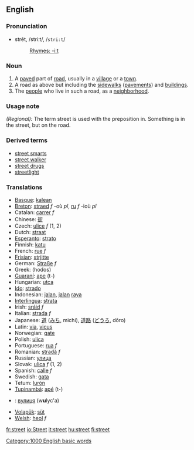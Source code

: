 ==English==

{{rank|produce|drawn|field|828|street|attempt|soft|officers}}

===Pronunciation===
*strēt, /striːt/, /<tt>stri:t</tt>/
*:[[Rhymes:English:-iːt|Rhymes: -iːt]]

===Noun===
{{en-noun-reg}}

# A [[paved]] part of [[road]], usually in a [[village]] or a [[town]].
# A road as above but including the [[sidewalk]]s ([[pavement]]s) and [[building]]s.
# The [[people]] who live in such a road, as a [[neighborhood]].

===Usage note===
''(Regional):'' The term street is used with the preposition in.  Something is in the street, but on the road.  <!--This should be expanded a bit.-->

===Derived terms===
*[[street smarts]]
*[[street walker]]
*[[street drugs]]
*[[streetlight]]

===Translations===
*[[Basque]]: [[kalean]]
*[[Breton]]: [[straed]] ''f'' -où ''pl'', [[ru]] ''f'' -ioù ''pl''
*Catalan: [[carrer]] ''f''
*Chinese: [[街]]
*Czech: [[ulice]] ''f'' (1, 2)
*Dutch: [[straat]]
*[[Esperanto]]: [[strato]]
*Finnish: [[katu]]
*French: [[rue]] ''f''
*[[Frisian]]: [[strjitte]]
*German: [[Straße]] ''f''
*Greek: (hodos)
*[[Guaraní]]: [[ape]] (t-)
*Hungarian: [[utca]]
*[[Ido]]: [[strado]]
*Indonesian: [[jalan]], [[jalan]] [[raya]]
*[[Interlingua]]: [[strata]]
*Irish: [[sráid]] ''f''
*Italian: [[strada]] ''f''
*Japanese: [[道]] ([[みち]], michi), [[道路]] ([[どうろ]], dōro)
*Latin: [[via]], [[vicus]]
*Norwegian: [[gate]]
*Polish: [[ulica]]
*Portuguese: [[rua#Portuguese|rua]] ''f''
*Romanian: [[stradă]] ''f''
*Russian: [[улица]]
*Slovak: [[ulica#Slovak|ulica]] ''f'' (1, 2)
*Spanish: [[calle]] ''f''
*Swedish: [[gata]]
*Tetum: [[lurón]]
*[[Tupinambá]]: [[apé]] (t-)
*{{uk}}: [[вулиця]] (w'''u'''lyc'a) {{f}}
*[[Volapük]]: [[süt]]
*[[w:Welsh language|Welsh]]: [[heol]] ''f''

[[Category:1000 English basic words]]

[[fr:street]]
[[io:Street]]
[[it:street]]
[[hu:street]]
[[fi:street]]
